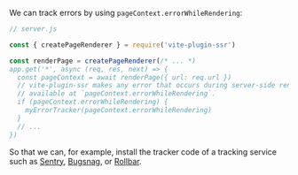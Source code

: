 We can track errors by using `pageContext.errorWhileRendering`:

```js
// server.js

const { createPageRenderer } = require('vite-plugin-ssr')

const renderPage = createPageRenderer(/* ... *)
app.get('*', async (req, res, next) => {
  const pageContext = await renderPage({ url: req.url })
  // vite-plugin-ssr makes any error that occurs during server-side rendering
  // available at `pageContext.errorWhileRendering`.
  if (pageContext.errorWhileRendering) {
    myErrorTracker(pageContext.errorWhileRendering)
  }
  // ...
})
```

So that we can, for example, install the tracker code of a tracking service such as [Sentry](https://sentry.io/), [Bugsnag](https://www.bugsnag.com/), or [Rollbar](https://rollbar.com/).
